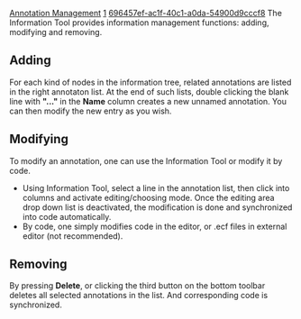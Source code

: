[[Property:title|Annotation Management]]
[[Property:weight|1]]
[[Property:uuid|696457ef-ac1f-40c1-a0da-54900d9cccf8]]
The Information Tool provides information management functions: adding, modifying and removing. 

{{note|Annotation management is only available in lists coresponding to nodes rather than tag nodes - all tags and "Items without tag". }}

==Adding==

For each kind of nodes in the information tree, related annotations are listed in the right annotaton list. At the end of such lists, double clicking the blank line with '''"..."''' in the '''Name''' column creates a new unnamed annotation. You can then modify the new entry as you wish.  

==Modifying==

To modify an annotation, one can use the Information Tool or modify it by code.
*  Using Information Tool, select a line in the annotation list, then click into columns and activate editing/choosing mode. Once the editing area drop down list is deactivated, the modification is done and synchronized into code automatically. 
*  By code, one simply modifies code in the editor, or .ecf files in external editor (not recommended). 
{{seealso|<br/>
[[EIS: Outgoing|Syntax for Annotations]]  }}


==Removing==

By pressing '''Delete''', or clicking the third button on the bottom toolbar deletes all selected annotations in the list. And corresponding code is synchronized.

{{note|Annotation list can be multi-selected. }}

{{note| All means to manage annotations via the tool are inreversible, except that the location - class or feature - has been opened in the editor, thus undo can be achieved via the editor. Removing is prompted on user demands. The tag tree is automatically updated when annotations are added/modified/removed or through system sweeping. }}




